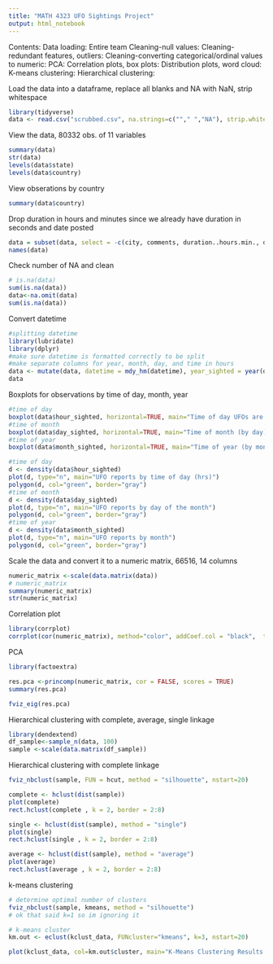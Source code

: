 ---
title: "MATH 4323 UFO Sightings Project" 
output: html_notebook
---

Contents: 
Data loading: Entire team
Cleaning-null values: 
Cleaning-redundant features, outliers: 
Cleaning-converting categorical/ordinal values to numeric: 
PCA: 
Correlation plots, box plots: 
Distribution plots, word cloud: 
K-means clustering: 
Hierarchical clustering: 

Load the data into a dataframe, replace all blanks and NA with NaN, strip whitespace
```{r}
library(tidyverse)
data <- read.csv("scrubbed.csv", na.strings=c(""," ","NA"), strip.white=TRUE)

```

View the data, 80332 obs. of  11 variables
```{r}
summary(data)
str(data)
levels(data$state)
levels(data$country)
```

View obserations by country
```{r}
summary(data$country)
```


Drop duration in hours and minutes since we already have duration in seconds and date posted
```{r}
data = subset(data, select = -c(city, comments, duration..hours.min., date.posted))
names(data)
```
Check number of NA and clean
```{r}
# is.na(data)
sum(is.na(data))
data<-na.omit(data)
sum(is.na(data))
```

Convert datetime
```{r}
#splitting datetime
library(lubridate)
library(dplyr)
#make sure datetime is formatted correctly to be split
#make separate columns for year, month, day, and time in hours
data <- mutate(data, datetime = mdy_hm(datetime), year_sighted = year(datetime), month_sighted = month(datetime), day_sighted = day(datetime), hour_sighted = hour(datetime))
data
```

Boxplots for observations by time of day, month, year
```{r}
#time of day
boxplot(data$hour_sighted, horizontal=TRUE, main="Time of day UFOs are seen")
#time of month
boxplot(data$day_sighted, horizontal=TRUE, main="Time of month (by day) UFOs are seen")
#time of year
boxplot(data$month_sighted, horizontal=TRUE, main="Time of year (by month) UFOs are seen")
```

```{r}
#time of day
d <- density(data$hour_sighted)
plot(d, type="n", main="UFO reports by time of day (hrs)")
polygon(d, col="green", border="gray")
#time of month
d <- density(data$day_sighted)
plot(d, type="n", main="UFO reports by day of the month")
polygon(d, col="green", border="gray")
#time of year
d <- density(data$month_sighted)
plot(d, type="n", main="UFO reports by month")
polygon(d, col="green", border="gray")
```

Scale the data and convert it to a numeric matrix, 66516, 14 columns
```{r}
numeric_matrix <-scale(data.matrix(data))
# numeric_matrix
summary(numeric_matrix)
str(numeric_matrix)
```

Correlation plot
```{r}
library(corrplot)
corrplot(cor(numeric_matrix), method="color", addCoef.col = "black",  tl.col="black", tl.srt=45)
```

PCA 
```{r}
library(factoextra)

res.pca <-princomp(numeric_matrix, cor = FALSE, scores = TRUE)
summary(res.pca)
```
```{r}
fviz_eig(res.pca)

```


Hierarchical clustering with complete, average, single linkage
```{r}
library(dendextend)
df_sample<-sample_n(data, 100)
sample <-scale(data.matrix(df_sample))

```

Hierarchical clustering with complete linkage
```{r}
fviz_nbclust(sample, FUN = hcut, method = "silhouette", nstart=20)
```


```{r}
complete <- hclust(dist(sample))
plot(complete)
rect.hclust(complete , k = 2, border = 2:8)

```


```{r}
single <- hclust(dist(sample), method = "single")
plot(single)
rect.hclust(single , k = 2, border = 2:8)
```


```{r}
average <- hclust(dist(sample), method = "average")
plot(average)
rect.hclust(average , k = 2, border = 2:8)
```


k-means clustering
```{r}
# determine optimal number of clusters
fviz_nbclust(sample, kmeans, method = "silhouette")
# ok that said k=1 so im ignoring it
```


```{r}
# k-means cluster
km.out <- eclust(kclust_data, FUNcluster="kmeans", k=3, nstart=20)

```

```{r}

plot(kclust_data, col=km.out$cluster, main="K-Means Clustering Results with K=3", pch=20, cex=2)
```


